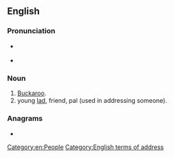 {{also|Bucko}}
==English==

===Pronunciation===
* {{a|GenAm}} {{IPA|en|/ˈbʌkoʊ/}}
* {{rhymes|en|ʌkəʊ}}

===Noun===
{{en-noun|s|buckoes}}

# [[buckaroo|Buckaroo]].
# young [[lad]], friend, pal (used in addressing someone).

===Anagrams===
* {{anagrams|en|a=bckou|Bouck}}

[[Category:en:People]]
[[Category:English terms of address]]